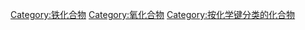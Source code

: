 [[Category:铁化合物|Category:铁化合物]]
[[Category:氧化合物|Category:氧化合物]]
[[Category:按化学键分类的化合物|Category:按化学键分类的化合物]]